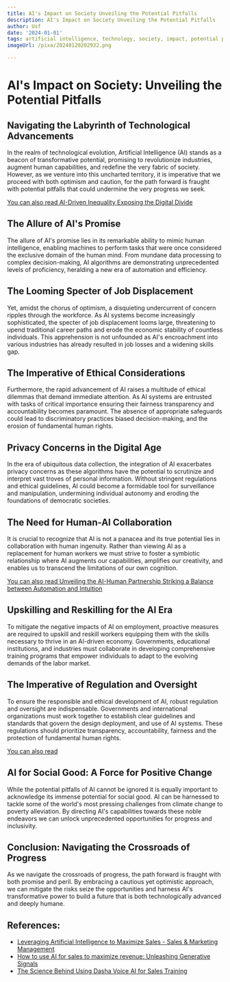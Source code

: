 ```yaml
---
title: AI's Impact on Society Unveiling the Potential Pitfalls
description: AI's Impact on Society Unveiling the Potential Pitfalls
author: Usf
date: '2024-01-01'
tags: artificial intelligence, technology, society, impact, potential pitfalls
imageUrl: /pixa/20240120202932.png

---
```

# AI's Impact  on Society: Unveiling  the  Potential Pitfalls

## Navigating the Labyrinth of Technological Advancements

In  the realm of technological evolution, Artificial Intelligence (AI) stands as a beacon of transformative potential, promising to revolutionize  industries, augment human capabilities, and redefine the very fabric  of society.  However,  as we venture into this uncharted territory, it is imperative that we proceed with both optimism and caution, for the path forward is fraught  with potential pitfalls that could undermine  the very progress we seek.

[You can also read  AI-Driven Inequality Exposing the Digital Divide](AI-Driven%20Inequality%20Exposing%20the%20Digital%20Divide)


## The Allure  of AI's Promise

The allure of AI's promise lies  in its remarkable ability to mimic human intelligence, enabling  machines to perform  tasks that were once  considered the exclusive domain of the human mind. From mundane data processing to complex decision-making, AI algorithms are demonstrating  unprecedented levels  of proficiency, heralding a new era of automation and efficiency.

## The Looming Specter of Job Displacement

Yet, amidst  the chorus of optimism, a disquieting undercurrent of  concern ripples through the workforce. As AI systems become increasingly sophisticated, the  specter of  job  displacement  looms large, threatening to upend  traditional career paths  and erode the economic stability of countless individuals. This apprehension is not unfounded as AI's encroachment into various industries has already resulted in job losses and a widening skills gap.

## The Imperative of  Ethical Considerations

Furthermore, the rapid advancement of  AI raises a multitude  of ethical dilemmas that demand immediate  attention. As AI systems are entrusted with tasks  of critical importance ensuring their fairness transparency and accountability becomes paramount. The absence of appropriate safeguards could lead to discriminatory practices biased decision-making, and the erosion of fundamental human rights.

## Privacy Concerns in the Digital Age

In the era of ubiquitous data collection, the integration of AI exacerbates privacy concerns as these algorithms have the potential to scrutinize  and interpret vast troves of personal information. Without stringent regulations and  ethical guidelines, AI could become  a formidable tool  for surveillance and manipulation, undermining individual autonomy and eroding the foundations  of democratic societies.

## The Need for Human-AI Collaboration

It is crucial to  recognize that  AI is not a panacea and its true potential  lies in collaboration with  human ingenuity. Rather than viewing AI as a replacement for human workers we must strive to foster a symbiotic relationship where AI augments our capabilities, amplifies our creativity, and enables us to transcend the limitations of our own cognition.

[You can also read  Unveiling  the AI-Human Partnership  Striking a Balance between Automation and Intuition](Unveiling%20the%20AI-Human%20Partnership%20Striking%20a%20Balance%20between%20Automation%20and%20Intuition)


## Upskilling and Reskilling for the AI Era

To mitigate the negative  impacts of AI on employment, proactive measures are  required to upskill and reskill  workers equipping them with the skills necessary  to thrive in an AI-driven  economy.  Governments, educational institutions, and industries must collaborate in developing comprehensive  training programs that empower individuals to adapt to the evolving demands  of the labor market.

## The Imperative of Regulation and Oversight

To ensure the responsible and ethical development of AI, robust  regulation and oversight are  indispensable. Governments and international organizations  must work together to establish  clear guidelines and standards that govern the  design deployment, and  use of AI systems. These  regulations should prioritize transparency, accountability, fairness and the protection  of fundamental human rights.

[You can also read ]()


## AI for Social Good: A Force for Positive Change

While  the potential pitfalls of AI cannot be ignored it is equally important to acknowledge its immense potential for social good. AI can be harnessed to tackle some of the world's most pressing challenges from climate change to poverty alleviation. By directing AI's capabilities towards these noble  endeavors  we can unlock unprecedented opportunities for progress and inclusivity.

## Conclusion: Navigating the Crossroads of Progress

As we navigate the crossroads of progress, the path forward is fraught with both promise and peril. By embracing a cautious yet optimistic approach, we can  mitigate the risks seize the opportunities and harness AI's transformative power to build a future that is  both technologically advanced and deeply humane.

## References:
- [Leveraging Artificial Intelligence to Maximize Sales - Sales & Marketing Management](https://salesandmarketing.com/leveraging-artificial-intelligence-to-maximize-sales/)
- [How to use AI for sales to maximize revenue: Unleashing Generative Signals](https://revenuegrid.com/blog/how-to-use-ai-for-sales-to-maximize-revenue/)
- [The Science Behind Using Dasha Voice AI for Sales Training](https://dasha.ai/en-us/blog/the-science-behind-using-dasha-voice-ai-for-sales-training)
